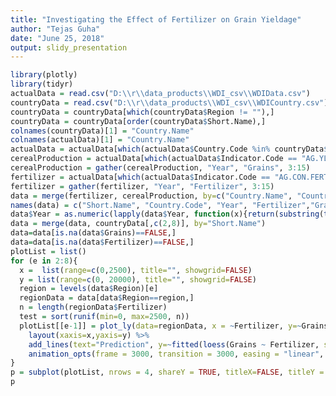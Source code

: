 ```yaml
---
title: "Investigating the Effect of Fertilizer on Grain Yieldage"
author: "Tejas Guha"
date: "June 25, 2018"
output: slidy_presentation
---
```



```r
library(plotly)
library(tidyr)
actualData = read.csv("D:\\r\\data_products\\WDI_csv\\WDIData.csv")
countryData = read.csv("D:\\r\\data_products\\WDI_csv\\WDICountry.csv")
countryData = countryData[which(countryData$Region != ""),]
countryData = countryData[order(countryData$Short.Name),]
colnames(countryData)[1] = "Country.Name"
colnames(actualData)[1] = "Country.Name"
actualData = actualData[which(actualData$Country.Code %in% countryData$Country.Name),]
cerealProduction = actualData[which(actualData$Indicator.Code == "AG.YLD.CREL.KG"), c(1:2,47:59)]
cerealProduction = gather(cerealProduction, "Year", "Grains", 3:15)
fertilizer = actualData[which(actualData$Indicator.Code == "AG.CON.FERT.ZS"), c(1:2, 47:59)]
fertilizer = gather(fertilizer, "Year", "Fertilizer", 3:15)
data = merge(fertilizer, cerealProduction, by=c("Country.Name", "Country.Code", "Year"))
names(data) = c("Short.Name", "Country.Code", "Year", "Fertilizer","Grains")
data$Year = as.numeric(lapply(data$Year, function(x){return(substring(toString(x), 2))}))
data = merge(data, countryData[,c(2,8)], by="Short.Name")
data=data[is.na(data$Grains)==FALSE,]
data=data[is.na(data$Fertilizer)==FALSE,]
plotList = list()
for (e in 2:8){
  x =  list(range=c(0,2500), title="", showgrid=FALSE)
  y = list(range=c(0, 20000), title="", showgrid=FALSE)
  region = levels(data$Region)[e]
  regionData = data[data$Region==region,]
  n = length(regionData$Fertilizer)
  test = sort(runif(min=0, max=2500, n))
  plotList[[e-1]] = plot_ly(data=regionData, x = ~Fertilizer, y=~Grains, frame= ~Year, text=~Short.Name,  color=~Region, hoverinfo="x+y+text", type="scatter", mode="markers") %>% 
    layout(xaxis=x,yaxis=y) %>% 
    add_lines(text="Prediction", y=~fitted(loess(Grains ~ Fertilizer, smooth=0.25)), line=list(color="rgb(0,0,0)", dash="dot", width=2),showlegend=FALSE) %>% 
    animation_opts(frame = 3000, transition = 3000, easing = "linear", redraw = FALSE, mode = "next")
}
p = subplot(plotList, nrows = 4, shareY = TRUE, titleX=FALSE, titleY = FALSE) %>% layout(title="Kilograms of Fertilizer per Hectare on the Grain yield in Kilograms per Hectare", width = 1500, height = 600)
p
```




